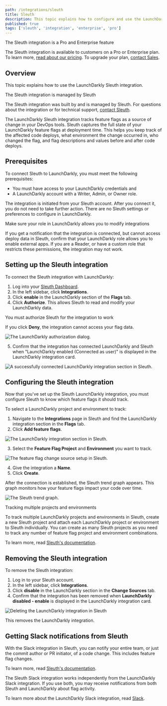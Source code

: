 ```yaml
---
path: /integrations/sleuth
title: Sleuth
description: This topic explains how to configure and use the LaunchDarkly integration to track feature flags as a source of change in Sleuth.
published: true
tags: ['sleuth', 'integration', 'enterprise', 'pro']
---
```


<Callout intent="primary">
<CalloutTitle>The Sleuth integration is a Pro and Enterprise feature</CalloutTitle>
<CalloutDescription>

The Sleuth integration is available to customers on a Pro or Enterprise plan. To learn more, [read about our pricing](https://launchdarkly.com/pricing/). To upgrade your plan, [contact Sales](https://launchdarkly.com/contact-sales/).

</CalloutDescription>
</Callout>

## Overview

This topic explains how to use the LaunchDarkly Sleuth integration.

<Callout intent="info">
<CalloutTitle>The Sleuth integration is managed by Sleuth</CalloutTitle>
<CalloutDescription>

The Sleuth integration was built by and is managed by Sleuth. For questions about the integration or for technical support, [contact Sleuth](https://www.sleuth.io/).

</CalloutDescription>
</Callout>

The LaunchDarkly Sleuth integration tracks feature flags as a source of change in your DevOps tools. Sleuth captures the full state of your LaunchDarkly feature flags at deployment time. This helps you keep track of the affected code deploys, what environment the change occurred in, who changed the flag, and flag descriptions and values before and after code deploys.

## Prerequisites

To connect Sleuth to LaunchDarkly, you must meet the following prerequisites:

* You must have access to your LaunchDarkly credentials and
* A LaunchDarkly account with a Writer, Admin, or Owner role.

The integration is initiated from your Sleuth account. After you connect it, you do not need to take further action. There are no Sleuth settings or preferences to configure in LaunchDarkly.

<Callout intent="alert">
<CalloutTitle>Make sure your role in LaunchDarkly allows you to modify integrations</CalloutTitle>
<CalloutDescription>

If you get a notification that the integration is connected, but cannot access deploy data in Sleuth, confirm that your LaunchDarkly role allows you to enable external apps. If you are a Reader, or have a custom role that restricts these permissions, the integration may not work.

</CalloutDescription>
</Callout>

## Setting up the Sleuth integration

To connect the Sleuth integration with LaunchDarkly:

1. Log into your [Sleuth Dashboard](https://app.sleuth.io/accounts/login/).
2. In the left sidebar, click **Integrations**.
3. Click **enable** in the LaunchDarkly section of the **Flags** tab.
4. Click **Authorize**. This allows Sleuth to read and modify your LaunchDarkly data.

<Callout intent="info">
<CalloutTitle>You must authorize Sleuth for the integration to work</CalloutTitle>
<CalloutDescription>

If you click **Deny**, the integration cannot access your flag data.

</CalloutDescription>
</Callout>

![The LaunchDarkly authorization dialog.](sleuth-ld-integration-auth-dialog.png)

5. Confirm that the integration has connected LaunchDarkly and Sleuth when "LaunchDarkly enabled (Connected as user)" is displayed in the LaunchDarkly integration card.

![A successfully connected LaunchDarkly integration section in Sleuth.](sleuth-ld-integration-success-dialog_3.png)

## Configuring the Sleuth integration

Now that you've set up the Sleuth LaunchDarkly integration, you must configure Sleuth to know which feature flags it should track.

To select a LaunchDarkly project and environment to track:

1. Navigate to the **Integrations** page in Sleuth and find the LaunchDarkly integration section in the **Flags** tab.
2. Click **Add feature flags**.

![The LaunchDarkly integration section in Sleuth.](sleuth-ld-integration-success-dialog_3.png)

3. Select the **Feature Flag Project** and **Environment** you want to track.

![The feature flag change source setup in Sleuth.](sleuth-ld-integration-config-dialog.png)

4. Give the integration a **Name**.
5. Click **Create**.

After the connection is established, the Sleuth trend graph appears. This graph monitors how your feature flags impact your code over time.

![The Sleuth trend graph.](sleuth-ld-integration-trendgraph.png)

<Callout intent="info">
<CalloutTitle>Tracking multiple projects and environments</CalloutTitle>
<CalloutDescription>

To track multiple LaunchDarkly projects and environments in Sleuth, create a new Sleuth project and attach each LaunchDarkly project or environment to Sleuth individually. You can create as many Sleuth projects as you need to track any number of feature flag project and environment combinations.

To learn more, read [Sleuth's documentation](https://help.sleuth.io/projects#creating-a-project).

</CalloutDescription>
</Callout>

## Removing the Sleuth integration

To remove the Sleuth integration:

1. Log in to your Sleuth account.
2. In the left sidebar, click **Integrations**.
3. Click **disable** in the LaunchDarkly section in the **Change Sources** tab.
4. Confirm that the integration has been removed when **LaunchDarkly disabled - enable** is displayed in the LaunchDarkly integration card.

![Deleting the LaunchDarkly integration in Sleuth](sleuth-ld-integration-delete_2.png)

This removes the LaunchDarkly integration.

## Getting Slack notifications from Sleuth

With the Slack integration in Sleuth, you can notify your entire team, or just the commit author or PR initiator, of a code change. This includes feature flag changes.

To learn more, read [Sleuth's documentation](https://help.sleuth.io/integrations-1/slack).

The Sleuth Slack integration works independently from the LaunchDarkly Slack integration. If you use both, you may receive notifications from both Sleuth and LaunchDarkly about flag activity.

To learn more about the LaunchDarkly Slack integration, read [Slack](/integrations/slack/).
